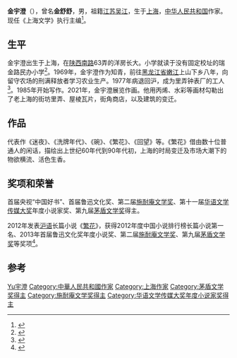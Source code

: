 {{Infobox writer
| 图像     = 
| 图像说明 = 
| 姓名     = 金宇澄
| 笔名     = 
| 原名     = 金舒舒
| 出生     = {{birth year and age|1952}}
| 出生地点 = {{PRC}}[[上海市|上海市]]
| 逝世     = <!--卒年在前生年在后{{death date and age|}} 或{{death year and age| }}-->
| 逝世地点 = 
| 职业     = 作家
| 种族     = 汉族
| 语言     = 中文
| 母校     = 
| 创作时期 = 1985年
| 体裁     = 小说
| 主题     = 
| 文学运动 = 
| 代表作   = 《[[繁花|繁花]]》
| 父母     = 
| 配偶     =  <!-- {{marriage|姓名|年份}} -->
| 伴侣     = 
| 子女     = 
| 亲属     = 
| 受影响于 = 
| 施影响于 = 
| 奖项     = 第九届[[茅盾文学奖|茅盾文学奖]]
| 官方网站 = <!--  {{URL|website}} -->
| 签名     =  <!--不需要加[[file:|128px]] -->
}}
'''金宇澄'''（{{bd|1952年|catIdx=Jin金}}），曾名'''金舒舒'''，男，祖籍[[江苏省|江苏]][[吴江区|吴江]]，生于[[上海市|上海]]，[[中华人民共和国|中华人民共和国]]作家。现任《上海文学》执行主编<ref>{{Cite book|title=上海当代作家辞典|last=上海市作家协会编|first=|publisher=上海：上海文艺出版社|year=2004.12|isbn=7-5321-2768-0|location=|pages=160}}</ref>。

== 生平 ==
金宇澄出生于上海，在[[陕西南路|陕西南路]]63弄的洋房长大。小学就读于没有固定校址的瑞金路民办小学<ref>{{cite web |author1=沈轶伦 |title=【文史】金宇澄：洋钉划过陕西南路 |url=https://www.jfdaily.com/news/detail?id=4604 |website=上观新闻 |accessdate=2019-09-14}}</ref>。1969年，金宇澄作为知青，前往[[黑龙江省|黑龙江省]][[嫩江|嫩江]]上山下乡八年，向留守农场的刑满释放者学习农业生产。1977年病退回沪，成为里弄钟表厂的工人<ref>{{cite web |author1=古欣 |title=《繁花》作者金宇澄：中国传统最漂亮的小说，其实都是八卦 |url=https://baijiahao.baidu.com/s?id=1609820551376868369&wfr=spider&for=pc |website=中国新闻周刊 |publisher=中国新闻周刊866期 |accessdate=2019-09-14}}</ref>。1985年开始写作。2021年，金宇澄展览作画。他用丙烯、水彩等画材勾勒出了老上海的街坊里弄、屋棱瓦片，街角商店，以及建筑的变迁。

== 作品 ==
代表作《迷夜》、《洗牌年代》、《碗》、《繁花》、《回望》等。《繁花》借由数十位普通人的闲话，描绘出上世纪60年代到90年代初，上海的时局变迁及市场大潮下的物欲横流、活色生香。

== 奖项和荣誉 ==
首届央视“中国好书”、首届鲁迅文化奖、第二届[[施耐庵文学奖|施耐庵文学奖]]、第十一届[[华语文学传媒大奖|华语文学传媒大奖]]年度小说家奖、第九届[[茅盾文学奖|茅盾文学奖]]得主。

2012年发表[[沪语|沪语]]长篇小说《[[繁花|繁花]]》，获得2012年度中国小说排行榜长篇小说第一名、2013年首届鲁迅文化奖年度小说奖、第二届[[施耐庵文学奖|施耐庵文学奖]]、第九届[[茅盾文学奖|茅盾文学奖]]等奖项<ref>{{Cite book|title=我读 陪你读到世界尽头|last=凤凰书品编|first=|publisher=长沙：湖南文艺出版社|year=2015.05|isbn=978-7-5404-7113-2|location=|pages=73-74}}</ref>。

== 参考 ==
{{reflist}}

{{茅盾文学奖|第九屆}}
{{華語文學傳媒大獎年度小說家獎|2012}}
{{施耐庵文學獎}}
{{中国网络文学20年20部作品}}

{{Authority control}}
{{DEFAULTSORT:Jin金}}
[[Category:金姓|Yu宇澄]]
[[Category:中華人民共和國作家|Category:中華人民共和國作家]]
[[Category:上海作家|Category:上海作家]]
[[Category:茅盾文学奖得主|Category:茅盾文学奖得主]]
[[Category:施耐庵文学奖得主|Category:施耐庵文学奖得主]]
[[Category:华语文学传媒大奖年度小说家奖得主|Category:华语文学传媒大奖年度小说家奖得主]]